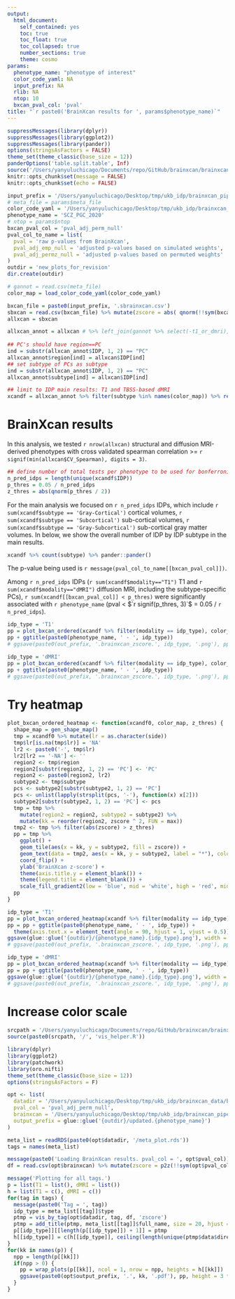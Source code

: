 ```yaml
---
output:
  html_document: 
    self_contained: yes
    toc: true
    toc_float: true
    toc_collapsed: true
    number_sections: true
    theme: cosmo
params:
  phenotype_name: "phenotype of interest"
  color_code_yaml: NA
  input_prefix: NA
  rlib: NA
  ntop: 10
  bxcan_pval_col: 'pval'
title: "`r paste0('BrainXcan results for ', params$phenotype_name)`"
---
```



```r
suppressMessages(library(dplyr))
suppressMessages(library(ggplot2))
suppressMessages(library(pander))
options(stringsAsFactors = FALSE)
theme_set(theme_classic(base_size = 12))
panderOptions('table.split.table', Inf)
source('/Users/yanyuluchicago/Documents/repo/GitHub/brainxcan/brainxcan/vis/report_helper.R')
knitr::opts_chunk$set(message = FALSE)
knitr::opts_chunk$set(echo = FALSE)
```

```r
input_prefix = '/Users/yanyuluchicago/Desktop/tmp/ukb_idp/brainxcan_pipeline/psychiatric_permz/SCZ_PGC_2020'
# meta_file = params$meta_file
color_code_yaml = '/Users/yanyuluchicago/Desktop/tmp/ukb_idp/brainxcan_data/bxcan_vis/report_color_code.yaml'
phenotype_name = 'SCZ_PGC_2020'
# ntop = params$ntop
bxcan_pval_col = 'pval_adj_perm_null'
pval_col_to_name = list(
  pval = 'raw p-values from BrainXcan',
  pval_adj_emp_null = 'adjusted p-values based on simulated weights',
  pval_adj_permz_null = 'adjusted p-values based on permuted weights'
)
outdir = 'new_plots_for_revision'
dir.create(outdir)
```

```r
# gannot = read.csv(meta_file)
color_map = load_color_code_yaml(color_code_yaml)
```

```r
bxcan_file = paste0(input_prefix, '.sbrainxcan.csv')
sbxcan = read.csv(bxcan_file) %>% mutate(zscore = abs( qnorm(!!sym(bxcan_pval_col)/2) ) * sign(bhat))
allxcan = sbxcan
```

```r
allxcan_annot = allxcan # %>% left_join(gannot %>% select(-t1_or_dmri), by = "IDP") 
  
## PC's should have region==PC
ind = substr(allxcan_annot$IDP, 1, 2) == "PC"
allxcan_annot$region[ind] = allxcan$IDP[ind]
## set subtype of PCs as subtype
ind = substr(allxcan_annot$IDP, 1, 2) == "PC"
allxcan_annot$subtype[ind] = allxcan$IDP[ind]

## limit to IDP main results: T1 and TBSS-based dMRI
xcandf = allxcan_annot %>% filter(subtype %in% names(color_map)) %>% rename(side = left_or_right)
```


# BrainXcan results 

In this analysis, we tested `r nrow(allxcan)` structural and diffusion MRI-derived phenotypes with cross validated spearman correlation >= `r signif(min(allxcan$CV_Spearman), digits = 3)`.

```r
## define number of total tests per phenotype to be used for bonferroni correction
n_pred_idps = length(unique(xcandf$IDP))
p_thres = 0.05 / n_pred_idps
z_thres = abs(qnorm(p_thres / 2))
```

For the main analysis we focused on `r n_pred_idps` IDPs, which include `r sum(xcandf$subtype == 'Gray-Cortical')` cortical volumes, `r sum(xcandf$subtype == 'Subcortical')` sub-cortical volumes, `r sum(xcandf$subtype == 'Gray-Subcortical')` sub-cortical gray matter volumes.
In below, we show the overall number of IDP by IDP subtype in the main results.

```r
xcandf %>% count(subtype) %>% pander::pander()
```

The p-value being used is `r message(pval_col_to_name[[bxcan_pval_col]])`.

Among `r n_pred_idps` IDPs (`r sum(xcandf$modality=="T1")` T1 and `r sum(xcandf$modality=="dMRI")` diffusion MRI, including the subtype-specific PCs), `r sum(xcandf[[bxcan_pval_col]] < p_thres)` were significantly associated with `r phenotype_name` (pval < $`r signif(p_thres, 3)`$ = 0.05 / `r n_pred_idps`). 

```r
idp_type = 'T1'
pp = plot_bxcan_ordered(xcandf %>% filter(modality == idp_type), color_map, z_thres)
pp + ggtitle(paste0(phenotype_name, ' - ', idp_type))
# ggsave(paste0(out_prefix, '.brainxcan_zscore.', idp_type, '.png'), pp, height = 6, width = 8)
```


```r
idp_type = 'dMRI'
pp = plot_bxcan_ordered(xcandf %>% filter(modality == idp_type), color_map, z_thres)
pp + ggtitle(paste0(phenotype_name, ' - ', idp_type))
# ggsave(paste0(out_prefix, '.brainxcan_zscore.', idp_type, '.png'), pp, height = 6, width = 8)
```

# Try heatmap

```r
plot_bxcan_ordered_heatmap <- function(xcandf0, color_map, z_thres) {
  shape_map = gen_shape_map()
  tmp = xcandf0 %>% mutate(lr = as.character(side))
  tmp$lr[is.na(tmp$lr)] = 'NA'
  lr2 <- paste0('-', tmp$lr)
  lr2[lr2 == '-NA'] <- ''
  region2 <- tmp$region
  region2[substr(region2, 1, 2) == 'PC'] <- 'PC'
  region2 <- paste0(region2, lr2)
  subtype2 <- tmp$subtype
  pcs <- subtype2[substr(subtype2, 1, 2) == 'PC'] 
  pcs <- unlist(lapply(strsplit(pcs, '-'), function(x) x[2]))
  subtype2[substr(subtype2, 1, 2) == 'PC'] <- pcs
  tmp = tmp %>%
    mutate(region2 = region2, subtype2 = subtype2) %>%
    mutate(kk = reorder(region2, zscore ^ 2, FUN = max))
  tmp2 <- tmp %>% filter(abs(zscore) > z_thres)
  pp = tmp %>%  
    ggplot() + 
    geom_tile(aes(x = kk, y = subtype2, fill = zscore)) +
    geom_text(data = tmp2, aes(x = kk, y = subtype2, label = "*"), color = 'white', size = 4) + 
    coord_flip() +
    ylab('BrainXcan z-score') + 
    theme(axis.title.y = element_blank()) + 
    theme(legend.title = element_blank()) +
    scale_fill_gradient2(low = 'blue', mid = 'white', high = 'red', midpoint = 0, na.value = 'gray')
  pp
}
```

```r
idp_type = 'T1'
pp = plot_bxcan_ordered_heatmap(xcandf %>% filter(modality == idp_type), color_map, z_thres)
pp = pp + ggtitle(paste0(phenotype_name, ' - ', idp_type)) +
  theme(axis.text.x = element_text(angle = 90, hjust = 1, vjust = 0.5))
ggsave(glue::glue('{outdir}/{phenotype_name}.{idp_type}.png'), width = 6, height = 14)
# ggsave(paste0(out_prefix, '.brainxcan_zscore.', idp_type, '.png'), pp, height = 6, width = 8)
```
```r
idp_type = 'dMRI'
pp = plot_bxcan_ordered_heatmap(xcandf %>% filter(modality == idp_type), color_map, z_thres)
pp = pp + ggtitle(paste0(phenotype_name, ' - ', idp_type))
ggsave(glue::glue('{outdir}/{phenotype_name}.{idp_type}.png'), width = 6, height = 12)
# ggsave(paste0(out_prefix, '.brainxcan_zscore.', idp_type, '.png'), pp, height = 6, width = 8)
```

# Increase color scale

```r
srcpath = '/Users/yanyuluchicago/Documents/repo/GitHub/brainxcan/brainxcan/vis'
source(paste0(srcpath, '/', 'vis_helper.R'))

library(dplyr)
library(ggplot2)
library(patchwork)
library(oro.nifti)
theme_set(theme_classic(base_size = 12))
options(stringsAsFactors = F)

opt <- list(
  datadir = '/Users/yanyuluchicago/Desktop/tmp/ukb_idp/brainxcan_data/bxcan_vis',
  pval_col = 'pval_adj_perm_null',
  brainxcan = '/Users/yanyuluchicago/Desktop/tmp/ukb_idp/brainxcan_pipeline/psychiatric_permz/SCZ_PGC_2020.sbrainxcan.csv',
  output_prefix = glue::glue('{outdir}/updated.{phenotype_name}')
)

meta_list = readRDS(paste0(opt$datadir, '/meta_plot.rds'))
tags = names(meta_list)

message(paste0('Loading BrainXcan results. pval_col = ', opt$pval_col))
df = read.csv(opt$brainxcan) %>% mutate(zscore = p2z(!!sym(opt$pval_col), bhat))

message('Plotting for all tags.')
p = list(T1 = list(), dMRI = list()) 
h = list(T1 = c(), dMRI = c())
for(tag in tags) {
  message(paste0('Tag = ', tag))
  idp_type = meta_list[[tag]]$type
  ptmp = vis_by_tag(opt$datadir, tag, df, 'zscore')
  ptmp = add_title(ptmp, meta_list[[tag]]$full_name, size = 20, hjust = 0.2)
  p[[idp_type]][[length(p[[idp_type]]) + 1]] = ptmp
  h[[idp_type]] = c(h[[idp_type]], ceiling(length(unique(ptmp$data$direction)) / 3))
}
for(kk in names(p)) {
  npp = length(p[[kk]])
  if(npp > 0) {
    pp = wrap_plots(p[[kk]], ncol = 1, nrow = npp, heights = h[[kk]])
    ggsave(paste0(opt$output_prefix, '.', kk, '.pdf'), pp, height = 3 * sum(h[[kk]]), width = 10)
  }
}
```